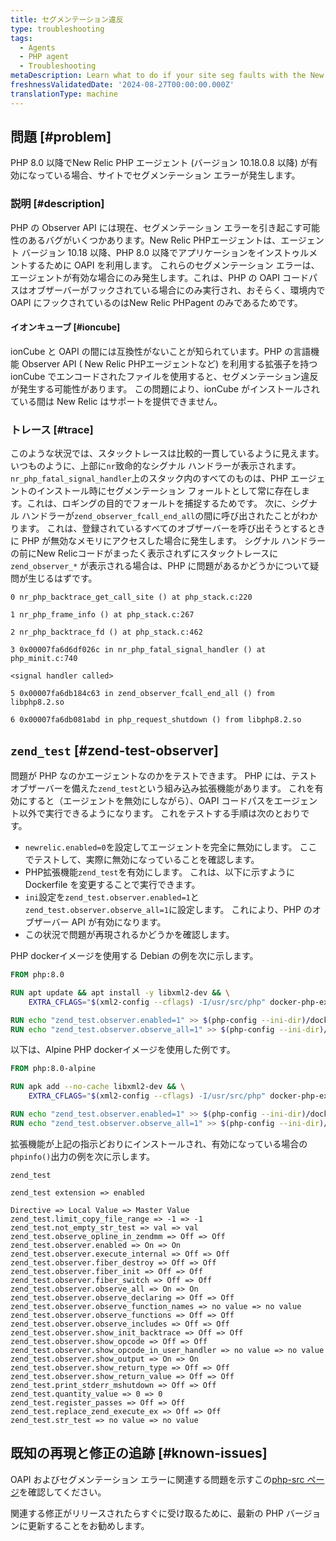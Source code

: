 ```yaml
---
title: セグメンテーション違反
type: troubleshooting
tags:
  - Agents
  - PHP agent
  - Troubleshooting
metaDescription: Learn what to do if your site seg faults with the New Relic PHP agent
freshnessValidatedDate: '2024-08-27T00:00:00.000Z'
translationType: machine
---
```


## 問題 [#problem]

PHP 8.0 以降でNew Relic PHP エージェント (バージョン 10.18.0.8 以降) が有効になっている場合、サイトでセグメンテーション エラーが発生します。

### 説明 [#description]

PHP の Observer API には現在、セグメンテーション エラーを引き起こす可能性のあるバグがいくつかあります。New Relic PHPエージェントは、エージェント バージョン 10.18 以降、PHP 8.0 以降でアプリケーションをインストゥルメントするために OAPI を利用します。 これらのセグメンテーション エラーは、エージェントが有効な場合にのみ発生します。これは、PHP の OAPI コードパスはオブザーバーがフックされている場合にのみ実行され、おそらく、環境内で OAPI にフックされているのはNew Relic PHPagent のみであるためです。

#### イオンキューブ [#ioncube]

ionCube と OAPI の間には互換性がないことが知られています。PHP の言語機能 Observer API ( New Relic PHPエージェントなど) を利用する拡張子を持つ ionCube でエンコードされたファイルを使用すると、セグメンテーション違反が発生する可能性があります。 この問題により、ionCube がインストールされている間は New Relic はサポートを提供できません。

### トレース [#trace]

このような状況では、スタックトレースは比較的一貫しているように見えます。 いつものように、上部に`nr`致命的なシグナル ハンドラーが表示されます。 `nr_php_fatal_signal_handler`上のスタック内のすべてのものは、PHP エージェントのインストール時にセグメンテーション フォールトとして常に存在します。これは、ロギングの目的でフォールトを捕捉するためです。 次に、シグナル ハンドラーが`zend_observer_fcall_end_all`の間に呼び出されたことがわかります。 これは、登録されているすべてのオブザーバーを呼び出そうとするときに PHP が無効なメモリにアクセスした場合に発生します。 シグナル ハンドラーの前にNew Relicコードがまったく表示されずにスタックトレースに `zend_observer_*` が表示される場合は、PHP に問題があるかどうかについて疑問が生じるはずです。

```
0 nr_php_backtrace_get_call_site () at php_stack.c:220

1 nr_php_frame_info () at php_stack.c:267

2 nr_php_backtrace_fd () at php_stack.c:462

3 0x00007fa6d6df026c in nr_php_fatal_signal_handler () at php_minit.c:740

<signal handler called>

5 0x00007fa6db184c63 in zend_observer_fcall_end_all () from libphp8.2.so

6 0x00007fa6db081abd in php_request_shutdown () from libphp8.2.so
```

## `zend_test` [#zend-test-observer]

問題が PHP なのかエージェントなのかをテストできます。 PHP には、テスト オブザーバーを備えた`zend_test`という組み込み拡張機能があります。 これを有効にすると（エージェントを無効にしながら）、OAPI コードパスをエージェント以外で実行できるようになります。 これをテストする手順は次のとおりです。

* `newrelic.enabled=0`を設定してエージェントを完全に無効にします。 ここでテストして、実際に無効になっていることを確認します。
* PHP拡張機能`zend_test`を有効にします。 これは、以下に示すように Dockerfile を変更することで実行できます。
* `ini`設定を`zend_test.observer.enabled=1`と`zend_test.observer.observe_all=1`に設定します。 これにより、PHP のオブザーバー API が有効になります。
* この状況で問題が再現されるかどうかを確認します。

PHP dockerイメージを使用する Debian の例を次に示します。

```dockerfile
FROM php:8.0

RUN apt update && apt install -y libxml2-dev && \
    EXTRA_CFLAGS="$(xml2-config --cflags) -I/usr/src/php" docker-php-ext-install zend_test

RUN echo "zend_test.observer.enabled=1" >> $(php-config --ini-dir)/docker-php-ext-zend_test.ini
RUN echo "zend_test.observer.observe_all=1" >> $(php-config --ini-dir)/docker-php-ext-zend_test.ini
```

以下は、Alpine PHP dockerイメージを使用した例です。

```dockerfile
FROM php:8.0-alpine

RUN apk add --no-cache libxml2-dev && \
    EXTRA_CFLAGS="$(xml2-config --cflags) -I/usr/src/php" docker-php-ext-install zend_test

RUN echo "zend_test.observer.enabled=1" >> $(php-config --ini-dir)/docker-php-ext-zend_test.ini
RUN echo "zend_test.observer.observe_all=1" >> $(php-config --ini-dir)/docker-php-ext-zend_test.ini
```

拡張機能が上記の指示どおりにインストールされ、有効になっている場合の`phpinfo()`出力の例を次に示します。

```
zend_test

zend_test extension => enabled

Directive => Local Value => Master Value
zend_test.limit_copy_file_range => -1 => -1
zend_test.not_empty_str_test => val => val
zend_test.observe_opline_in_zendmm => Off => Off
zend_test.observer.enabled => On => On
zend_test.observer.execute_internal => Off => Off
zend_test.observer.fiber_destroy => Off => Off
zend_test.observer.fiber_init => Off => Off
zend_test.observer.fiber_switch => Off => Off
zend_test.observer.observe_all => On => On
zend_test.observer.observe_declaring => Off => Off
zend_test.observer.observe_function_names => no value => no value
zend_test.observer.observe_functions => Off => Off
zend_test.observer.observe_includes => Off => Off
zend_test.observer.show_init_backtrace => Off => Off
zend_test.observer.show_opcode => Off => Off
zend_test.observer.show_opcode_in_user_handler => no value => no value
zend_test.observer.show_output => On => On
zend_test.observer.show_return_type => Off => Off
zend_test.observer.show_return_value => Off => Off
zend_test.print_stderr_mshutdown => Off => Off
zend_test.quantity_value => 0 => 0
zend_test.register_passes => Off => Off
zend_test.replace_zend_execute_ex => Off => Off
zend_test.str_test => no value => no value
```

## 既知の再現と修正の追跡 [#known-issues]

OAPI およびセグメンテーション エラーに関連する問題を示すこの[php-src ページ](https://github.com/php/php-src/issues?q=is%3Aissue+segfault+observer)を確認してください。

関連する修正がリリースされたらすぐに受け取るために、最新の PHP バージョンに更新することをお勧めします。
